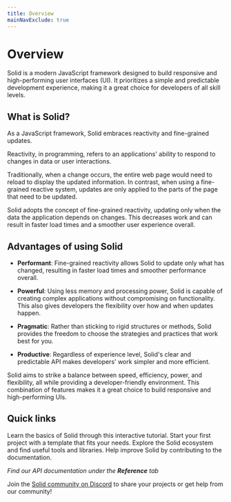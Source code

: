 ```yaml
---
title: Overview
mainNavExclude: true
---
```


# Overview

Solid is a modern JavaScript framework designed to build responsive and high-performing user interfaces (UI). It prioritizes a simple and predictable development experience, making it a great choice for developers of all skill levels.

## What is Solid?

As a JavaScript framework, Solid embraces reactivity and fine-grained updates.

Reactivity, in programming, refers to an applications' ability to respond to changes in data or user interactions.

Traditionally, when a change occurs, the entire web page would need to reload to display the updated information. In contrast, when using a fine-grained reactive system, updates are only applied to the parts of the page that need to be updated.

Solid adopts the concept of fine-grained reactivity, updating only when the data the application depends on changes. This decreases work and can result in faster load times and a smoother user experience overall.

## Advantages of using Solid

- **Performant**: Fine-grained reactivity allows Solid to update only what has changed, resulting in faster load times and smoother performance overall.

- **Powerful**: Using less memory and processing power, Solid is capable of creating complex applications without compromising on functionality. This also gives developers the flexibility over how and when updates happen.

- **Pragmatic**: Rather than sticking to rigid structures or methods, Solid provides the freedom to choose the strategies and practices that work best for you.

- **Productive**: Regardless of experience level, Solid's clear and predictable API makes developers' work simpler and more efficient.

Solid aims to strike a balance between speed, efficiency, power, and flexibility, all while providing a developer-friendly environment. This combination of features makes it a great choice to build responsive and high-performing UIs.

## Quick links

<div class="flex flex-col md:grid md:grid-cols-2 md:grid-rows-2  gap-3">
	<QuickLinks
		title="Tutorial"
		href="https://www.solidjs.com/tutorial/introduction_basics"
		icon="learn"
	>
		Learn the basics of Solid through this interactive tutorial.
	</QuickLinks>
	<QuickLinks
		title="Templates"
		href="https://github.com/solidjs/templates"
		icon="template"
	>
		Start your first project with a template that fits your needs.
	</QuickLinks>
	<QuickLinks
		title="Ecosystem"
		href="https://www.solidjs.com/ecosystem"
		icon="community"
	>
		Explore the Solid ecosystem and find useful tools and libraries.
	</QuickLinks>
	<QuickLinks
		title="Contribute"
		href="https://github.com/solidjs/solid-docs-next"
		icon="learn"
	>
		Help improve Solid by contributing to the documentation.
	</QuickLinks>
</div>

_Find our API documentation under the **Reference** tab_

Join the [Solid community on Discord](https://discord.com/invite/solidjs) to share your projects or get help from our community!

<EditPageLink />
<PageIssueLink />
